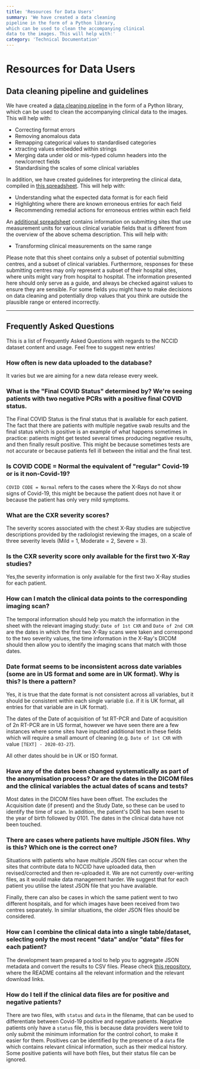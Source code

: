 ```yaml
---
title: 'Resources for Data Users'
summary: 'We have created a data cleaning
pipeline in the form of a Python library, 
which can be used to clean the accompanying clinical
data to the images. This will help with:'
category: 'Technical Documentation'
---
```


#  Resources for Data Users

## Data cleaning pipeline and guidelines

We have created a [data cleaning
pipeline](https://github.com/nhsx/nccid-cleaning) in the form of a
Python library, which can be used to clean the accompanying clinical
data to the images. This will help with:

-  Correcting format errors
-  Removing anomalous data
-  Remapping categorical values to standardised categories
-  xtracting values embedded within strings
-  Merging data under old or mis-typed column headers into the
   new/correct fields
-  Standardising the scales of some clinical variables


In addition, we have created guidelines for interpreting the clinical
data, compiled in [this spreadsheet](/docs/NCCID_schema_compliance_v2.1.xlsx). This will help with:

-  Understanding what the expected data format is for each field
-  Highlighting where there are known erroneous entries for each field
-  Recommending remedial actions for erroneous entries within each field


An [additional spreadsheet](/docs/NCCID_site_specific_units.xlsx) contains information on submitting sites that use
measurement units for various clinical variable fields that is different
from the overview of the above schema description. This will help with:

-  Transforming clinical measurements on the same range


Please note that this sheet contains only a subset of potential
submitting centres, and a subset of clinical variables. Furthermore,
responses for these submitting centres may only represent a subset of
their hospital sites, where units might vary from hospital to hospital.
The information presented here should only serve as a guide, and always
be checked against values to ensure they are sensible. For some fields
you might have to make decisions on data cleaning and potentially drop
values that you think are outside the plausible range or entered
incorrectly.

---

## Frequently Asked Questions

This is a list of Frequently Asked Questions with regards to the NCCID
dataset content and usage. Feel free to suggest new entries!

### How often is new data uploaded to the database?

It varies but we are aiming for a new data release every week.

### What is the "Final COVID Status" determined by? We're seeing patients with two negative PCRs with a positive final COVID status.

The Final COVID Status is the final status that is available for each
patient. The fact that there are patients with multiple negative swab
results and the final status which is positive is an example of what
happens sometimes in practice: patients might get tested several times
producing negative results, and then finally result positive. This might
be because sometimes tests are not accurate or because patients fell ill
between the initial and the final test.

### Is COVID CODE = Normal the equivalent of "regular" Covid-19 or is it non-Covid-19?

`COVID CODE = Normal` refers to the cases where the X-Rays do not show
signs of Covid-19, this might be because the patient does not have it or
because the patient has only very mild symptoms.

### What are the CXR severity scores?

The severity scores associated with the chest X-Ray studies are
subjective descriptions provided by the radiologist reviewing the
images, on a scale of three severity levels (Mild = 1, Moderate = 2,
Severe = 3).

### Is the CXR severity score only available for the first two X-Ray studies?

Yes,the severity information is only available for the first two X-Ray
studies for each patient.

### How can I match the clinical data points to the corresponding imaging scan?

The temporal information should help you match the information in the
sheet with the relevant imaging study: `Date of 1st CXR` and
`Date of 2nd CXR` are the dates in which the first two X-Ray scans were
taken and correspond to the two severity values, the time information in
the X-Ray's DICOM should then allow you to identify the imaging scans
that match with those dates.

### Date format seems to be inconsistent across date variables (some are in US format and some are in UK format). Why is this? Is there a pattern?

Yes, it is true that the date format is not consistent across all
variables, but it should be consistent within each single variable (i.e.
if it is UK format, all entries for that variable are in UK format).

The dates of the Date of acquisition of 1st RT-PCR and Date of
acquisition of 2n RT-PCR are in US format, however we have seen there
are a few instances where some sites have inputted additional text in
these fields which will require a small amount of cleaning (e.g.
`Date of 1st CXR` with value `[TEXT] - 2020-03-27`).

All other dates should be in UK or ISO format.

### Have any of the dates been changed systematically as part of the anonymisation process? Or are the dates in the DICOM files and the clinical variables the actual dates of scans and tests?

Most dates in the DICOM files have been offset. The excludes the
Acquisition date (if present) and the Study Date, so these can be used
to identify the time of scan. In addition, the patient's DOB has been
reset to the year of birth followed by 0101. The dates in the clinical
data have not been touched.

### There are cases where patients have multiple JSON files. Why is this? Which one is the correct one?

Situations with patients who have multiple JSON files can occur when the
sites that contribute data to NCCID have uploaded data, then
revised/corrected and then re-uploaded it. We are not currently
over-writing files, as it would make data management harder. We suggest
that for each patient you utilise the latest JSON file that you have
available.

Finally, there can also be cases in which the same patient went to two
different hospitals, and for which images have been received from two
centres separately. In similar situations, the older JSON files should
be considered.

### How can I combine the clinical data into a single table/dataset, selecting only the most recent "data" and/or "data" files for each patient?

The development team prepared a tool to help you to aggregate JSON
metadata and convert the results to CSV files. Please check [this
repository](https://bitbucket.org/scicomcore/nccid-data-to-csv/), where
the README contains all the relevant information and the relevant
download links.

### How do I tell if the clinical data files are for positive and negative patients?

There are two files, with `status` and `data` in the filename, that can
be used to differentiate between Covid-19 positive and negative
patients. Negative patients only have a `status` file, this is because
data providers were told to only submit the minimum information for the
control cohort, to make it easier for them. Positives can be identified
by the presence of a `data` file which contains relevant clinical
information, such as their medical history. Some positive patients will
have both files, but their status file can be ignored.